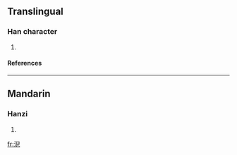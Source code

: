 ==Translingual==
===Han character===
{{Han char|rn=85|rad=水|as=08|sn=11|four=3711<sub>7</sub>|canj=水竹X山 (EHXU)}}
# {{defn|Han|sort=水08}}
====References====
{{Han ref|kx=0630.220|dkj=17664|dj=1033.020|hdz=31652.020|uh=6DE3|ud=28131|bh=D646|bd=54854}}

----
==Mandarin==
===Hanzi===
{{cmn-hanzi|pin=[[guān]] (guan1), [[lǔn]] (lun3), [[ní]] (ni2)|wg=kuan<sup>1</sup>, lun<sup>3</sup>, ni<sup>2</sup>}}
# {{defn|Mandarin}}

[[fr:淣]]